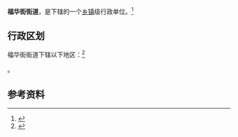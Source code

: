 {{中国乡级行政区|41/01/03/009/000}}

'''福华街街道'''，是{{PRC admin/fullname|41/01/03/009/000|3}}下辖的一个[[乡镇|乡镇]]级行政单位。<ref>{{PRC admin/ref sgc|{{PRC admin/parent|41/01/03/009/000}}}}</ref>

== 行政区划 ==

福华街街道下辖以下地区：<ref>{{PRC admin/ref sgc|41/01/03/009/000}}</ref>

{{PRC admin/children|41/01/03/009/000}}。

== 参考资料 ==

{{reflist}}

{{行政区划小作品}}
{{PRC admin/navcat|41/01/03/009/000}}